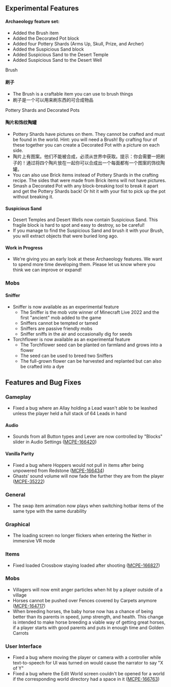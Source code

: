 

## **Experimental Features**

#### **Archaeology feature set:**

- Added the Brush item
- Added the Decorated Pot block
- Added four Pottery Shards (Arms Up, Skull, Prize, and Archer)
- Added the Suspicious Sand block
- Added Suspicious Sand to the Desert Temple
- Added Suspicious Sand to the Desert Well

<GrayH4Strong>Brush</GrayH4Strong>

#### **刷子**

- <GrayText>The Brush is a craftable item you can use to brush things</GrayText>
- 刷子是一个可以用来刷东西的可合成物品

<GrayH4Strong>Pottery Shards and Decorated Pots</GrayH4Strong>

#### **陶片和饰纹陶罐**

- <GrayText>Pottery Shards have pictures on them. They cannot be crafted and must be found in the world. Hint: you will need a Brush! By crafting four of these together you can create a Decorated Pot with a picture on each side.</GrayText>
- 陶片上有图案。他们不能被合成，必须从世界中获取。提示：你会需要一把刷子的！通过将四个陶片放在一起你可以合成出一个每面都有一个图案的饰纹陶罐。
- You can also use Brick items instead of Pottery Shards in the crafting recipe. The sides that were made from Brick items will not have pictures.
- Smash a Decorated Pot with any block-breaking tool to break it apart and get the Pottery Shards back! Or hit it with your fist to pick up the pot without breaking it.

#### **Suspicious Sand**

- Desert Temples and Desert Wells now contain Suspicious Sand. This fragile block is hard to spot and easy to destroy, so be careful!
- If you manage to find the Suspicious Sand and brush it with your Brush, you will extract objects that were buried long ago.

#### **Work in Progress**

- We're giving you an early look at these Archaeology features. We want to spend more time developing them. Please let us know where you think we can improve or expand!

### **Mobs**

#### **Sniffer**

- Sniffer is now available as an experimental feature
  - The Sniffer is the mob vote winner of Minecraft Live 2022 and the first "ancient" mob added to the game
  - Sniffers cannot be tempted or tamed
  - Sniffers are passive friendly mobs
  - Sniffer sniffs in the air and occasionally dig for seeds
- Torchflower is now available as an experimental feature
  - The Torchflower seed can be planted on farmland and grows into a flower
  - The seed can be used to breed two Sniffers
  - The full-grown flower can be harvested and replanted but can also be crafted into a dye

## **Features and Bug Fixes**

### **Gameplay**

- Fixed a bug where an Allay holding a Lead wasn't able to be leashed unless the player held a full stack of 64 Leads in hand

#### **Audio**

- Sounds from all Button types and Lever are now controlled by "Blocks" slider in Audio Settings ([MCPE-166420](https://bugs.mojang.com/browse/MCPE-166420))

#### **Vanilla Parity**

- Fixed a bug where Hoppers would not pull in items after being unpowered from Redstone ([MCPE-166434](https://bugs.mojang.com/browse/MCPE-166434))
- Ghasts’ sound volume will now fade the further they are from the player ([MCPE-35222](https://bugs.mojang.com/browse/MCPE-35222))

### **General**

- The swap item animation now plays when switching hotbar items of the same type with the same durability

### **Graphical**

- The loading screen no longer flickers when entering the Nether in immersive VR mode

### **Items**

- Fixed loaded Crossbow staying loaded after shooting ([MCPE-166827](https://bugs.mojang.com/browse/MCPE-166827))

### **Mobs**

- Villagers will now emit anger particles when hit by a player outside of a village
- Horses cannot be pushed over Fences covered by Carpets anymore ([MCPE-164717](https://bugs.mojang.com/browse/MCPE-164717))
- When breeding horses, the baby horse now has a chance of being better than its parents in speed, jump strength, and health. This change is intended to make horse breeding a viable way of getting great horses, if a player starts with good parents and puts in enough time and Golden Carrots

### **User Interface**

- Fixed a bug where moving the player or camera with a controller while text-to-speech for UI was turned on would cause the narrator to say "X of Y"
- Fixed a bug where the Edit World screen couldn't be opened for a world if the corresponding world directory had a space in it ([MCPE-166763](https://bugs.mojang.com/browse/MCPE-166763))